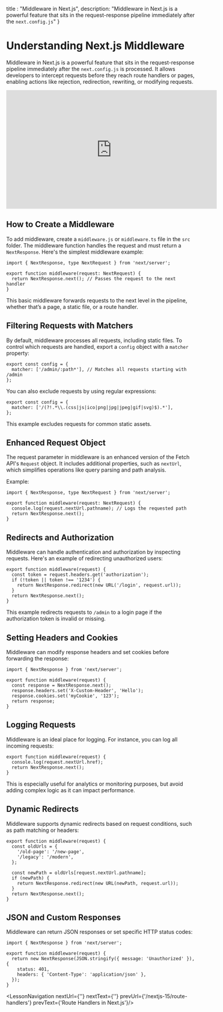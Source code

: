 
  title : "Middleware in Next.js",
  description: "Middleware in Next.js is a powerful feature that sits in the request-response pipeline immediately after the `next.config.js`"
}

# Understanding Next.js Middleware

Middleware in Next.js is a powerful feature that sits in the request-response pipeline immediately after the `next.config.js` is processed. It allows developers to intercept requests before they reach route handlers or pages, enabling actions like rejection, redirection, rewriting, or modifying requests.
<iframe width="560" height="315" src="https://www.youtube.com/embed/OCtnBdeIoLk?si=lqGGGohD68a1EUBv" title="YouTube video player" frameborder="0" allow="accelerometer; autoplay; clipboard-write; encrypted-media; gyroscope; picture-in-picture; web-share" referrerpolicy="strict-origin-when-cross-origin" allowfullscreen></iframe>

## How to Create a Middleware

To add middleware, create a `middleware.js` or `middleware.ts` file in the `src` folder. The middleware function handles the request and must return a `NextResponse`. Here's the simplest middleware example:

```tsx
import { NextResponse, type NextRequest } from 'next/server';

export function middleware(request: NextRequest) {
  return NextResponse.next(); // Passes the request to the next handler
}
```

This basic middleware forwards requests to the next level in the pipeline, whether that’s a page, a static file, or a route handler.

## Filtering Requests with Matchers

By default, middleware processes all requests, including static files. To control which requests are handled, export a `config` object with a `matcher` property:

```tsx
export const config = {
  matcher: ['/admin/:path*'], // Matches all requests starting with /admin
};
```

You can also exclude requests by using regular expressions:

```tsx
export const config = {
  matcher: ['/(?!.*\\.(css|js|ico|png|jpg|jpeg|gif|svg)$).*'],
};
```

This example excludes requests for common static assets.

## Enhanced Request Object

The request parameter in middleware is an enhanced version of the Fetch API's `Request` object. It includes additional properties, such as `nextUrl`, which simplifies operations like query parsing and path analysis.

Example:

```tsx
import { NextResponse, type NextRequest } from 'next/server';

export function middleware(request: NextRequest) {
  console.log(request.nextUrl.pathname); // Logs the requested path
  return NextResponse.next();
}
```

## Redirects and Authorization

Middleware can handle authentication and authorization by inspecting requests. Here's an example of redirecting unauthorized users:

```tsx
export function middleware(request) {
  const token = request.headers.get('authorization');
  if (!token || token !== '1234') {
    return NextResponse.redirect(new URL('/login', request.url));
  }
  return NextResponse.next();
}
```

This example redirects requests to `/admin` to a login page if the authorization token is invalid or missing.

## Setting Headers and Cookies

Middleware can modify response headers and set cookies before forwarding the response:

```tsx
import { NextResponse } from 'next/server';

export function middleware(request) {
  const response = NextResponse.next();
  response.headers.set('X-Custom-Header', 'Hello');
  response.cookies.set('myCookie', '123');
  return response;
}
```

## Logging Requests

Middleware is an ideal place for logging. For instance, you can log all incoming requests:

```tsx
export function middleware(request) {
  console.log(request.nextUrl.href);
  return NextResponse.next();
}
```

This is especially useful for analytics or monitoring purposes, but avoid adding complex logic as it can impact performance.

## Dynamic Redirects

Middleware supports dynamic redirects based on request conditions, such as path matching or headers:

```tsx
export function middleware(request) {
  const oldUrls = {
    '/old-page': '/new-page',
    '/legacy': '/modern',
  };

  const newPath = oldUrls[request.nextUrl.pathname];
  if (newPath) {
    return NextResponse.redirect(new URL(newPath, request.url));
  }
  return NextResponse.next();
}
```

## JSON and Custom Responses

Middleware can return JSON responses or set specific HTTP status codes:

```tsx
import { NextResponse } from 'next/server';

export function middleware(request) {
  return new NextResponse(JSON.stringify({ message: 'Unauthorized' }), {
    status: 401,
    headers: { 'Content-Type': 'application/json' },
  });
}
```


<LessonNavigation nextUrl={''} nextText={''} prevUrl={'/nextjs-15/route-handlers'} prevText={'Route Handlers in Next.js'}/>
